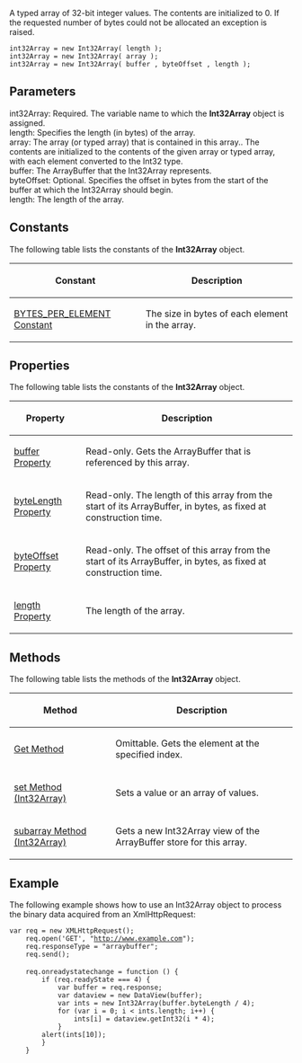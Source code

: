 A typed array of 32-bit integer values. The contents are initialized to 0. If the requested number of bytes could not be allocated an exception is raised.

 int32Array = new Int32Array( length );
 int32Array = new Int32Array( array );
 int32Array = new Int32Array( buffer , byteOffset , length );
==Parameters==
; int32Array: Required. The variable name to which the '''Int32Array''' object is assigned.
; length: Specifies the length (in bytes) of the array.
; array: The array (or typed array) that is contained in this array.. The contents are initialized to the contents of the given array or typed array, with each element converted to the Int32 type.
; buffer: The ArrayBuffer that the Int32Array represents.
; byteOffset: Optional. Specifies the offset in bytes from the start of the buffer at which the Int32Array should begin.
; length: The length of the array.

==Constants==
The following table lists the constants of the '''Int32Array''' object.

{| class='wikitable'
|-
! Constant
! Description
|-
| [[javascript/Int32Array/BYTES PER ELEMENT|BYTES_PER_ELEMENT Constant]]
| The size in bytes of each element in the array.
|}

==Properties==
The following table lists the constants of the '''Int32Array''' object.

{| class='wikitable'
|-
! Property
! Description
|-
| [[javascript/Int32Array/buffer|buffer Property]]
| Read-only. Gets the ArrayBuffer that is referenced by this array.
|-
| [[javascript/Int32Array/byteLength|byteLength Property]]
| Read-only. The length of this array from the start of its ArrayBuffer, in bytes, as fixed at construction time.
|-
| [[javascript/Int32Array/byteOffset|byteOffset Property]]
| Read-only. The offset of this array from the start of its ArrayBuffer, in bytes, as fixed at construction time.
|-
| [[javascript/Float32Array/length|length Property]]
| The length of the array.
|}

==Methods==
The following table lists the methods of the '''Int32Array''' object.

{| class='wikitable'
|-
! Method
! Description
|-
| [[javascript/Int32Array/get|Get Method]]
| Omittable. Gets the element at the specified index.
|-
| [[javascript/Int32Array/set|set Method (Int32Array)]]
| Sets a value or an array of values.
|-
| [[javascript/Int32Array/subarray|subarray Method (Int32Array)]]
| Gets a new Int32Array view of the ArrayBuffer store for this array.
|}

==Example==
The following example shows how to use an Int32Array object to process the binary data acquired from an XmlHttpRequest:

 var req = new XMLHttpRequest();
     req.open('GET', "http://www.example.com");
     req.responseType = "arraybuffer";
     req.send();
 
     req.onreadystatechange = function () {
         if (req.readyState === 4) {
             var buffer = req.response;
             var dataview = new DataView(buffer);
             var ints = new Int32Array(buffer.byteLength / 4);
             for (var i = 0; i &lt; ints.length; i++) {
                 ints[i] = dataview.getInt32(i * 4);
             }
         alert(ints[10]);
         }
     }

